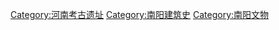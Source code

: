 [[Category:河南考古遗址|Category:河南考古遗址]]
[[Category:南阳建筑史|Category:南阳建筑史]]
[[Category:南阳文物|Category:南阳文物]]
